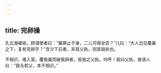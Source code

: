 ```yaml
---
---
---
```

title: 完卵操
---



孔北海被收，顾谓使者曰：“冀罪止于身，二儿可得全否？”儿曰：“大人岂见覆巢之下，复有完卵乎？”含沙下石者，非其父执，则其祖执也。





不相识，难入室。覆我巢而破我卵者，皆我之父执。呜呼！我曰父执，彼语人曰：“我与若父，本不相识。”